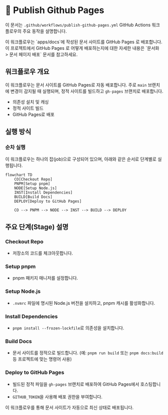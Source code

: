 
# 📖 Publish Github Pages

이 문서는 `.github/workflows/publish-github-pages.yml` GitHub Actions 워크플로우의 주요 동작을 설명합니다.

<Callout type="info">
  이 워크플로우는 `apps/docs`에 작성된 문서 사이트를 GitHub Pages 로 배포합니다.
  이 프로젝트에서 GitHub Pages 로 어떻게 배포하는지에 대한 자세한 내용은
  <LocalizedLink href="/documentation/publishing-pages">`문서화 > 문서 페이지 배포`</LocalizedLink> 문서를 참고하세요.
</Callout>

## 워크플로우 개요

이 워크플로우는 문서 사이트를 GitHub Pages로 자동 배포합니다.
주로 `main` 브랜치에 변경이 감지될 때 실행되며, 정적 사이트를 빌드하고 `gh-pages` 브랜치로 배포합니다.

- 의존성 설치 및 캐싱
- 정적 사이트 빌드
- GitHub Pages로 배포

## 실행 방식

### 순차 실행

이 워크플로우는 하나의 잡(job)으로 구성되어 있으며, 아래와 같은 순서로 단계별로 실행됩니다.

```mermaid
flowchart TD
    CO[Checkout Repo]
    PNPM[Setup pnpm]
    NODE[Setup Node.js]
    INST[Install Dependencies]
    BUILD[Build Docs]
    DEPLOY[Deploy to GitHub Pages]

    CO --> PNPM --> NODE --> INST --> BUILD --> DEPLOY
```

## 주요 단계(Stage) 설명

### Checkout Repo

- 저장소의 코드를 체크아웃합니다.

### Setup pnpm

- pnpm 패키지 매니저를 설정합니다.

### Setup Node.js

- `.nvmrc` 파일에 명시된 Node.js 버전을 설치하고, pnpm 캐시를 활성화합니다.

### Install Dependencies

- `pnpm install --frozen-lockfile`로 의존성을 설치합니다.

### Build Docs

- 문서 사이트를 정적으로 빌드합니다.
  (예: `pnpm run build` 또는 `pnpm docs:build` 등 프로젝트에 맞는 명령어 사용)

### Deploy to GitHub Pages

- 빌드된 정적 파일을 `gh-pages` 브랜치로 배포하여 GitHub Pages에서 호스팅합니다.
- `GITHUB_TOKEN`을 사용해 배포 권한을 부여합니다.

이 워크플로우를 통해 문서 사이트가 자동으로 최신 상태로 배포됩니다.
